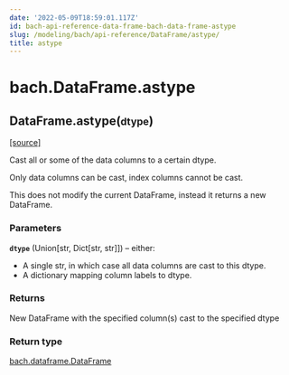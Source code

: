 ```yaml
---
date: '2022-05-09T18:59:01.117Z'
id: bach-api-reference-data-frame-bach-data-frame-astype
slug: /modeling/bach/api-reference/DataFrame/astype/
title: astype
---
```


# bach.DataFrame.astype

<div className="method">

<h2 className="signature-method"><span className="additional-name">DataFrame.</span><span className="name">astype(</span><small className="parameter-list"><span className="parameter" id="dtype">dtype</span></small>)</h2>


&#8203;<span className="view-source">[[source]](https://github.com/objectiv/objectiv-analytics/blob/main/bach/bach/dataframe.py)</span>

<div className="content">

Cast all or some of the data columns to a certain dtype.

Only data columns can be cast, index columns cannot be cast.

This does not modify the current DataFrame, instead it returns a new DataFrame.


### Parameters

**`dtype`** (Union[str, Dict[str, str]]) – either:

* A single str, in which case all data columns are cast to this dtype.
* A dictionary mapping column labels to dtype.




### Returns

New DataFrame with the specified column(s) cast to the specified dtype



### Return type

[bach.dataframe.DataFrame](/modeling/bach/api-reference/DataFrame/index.mdx)



</div>


</div>
